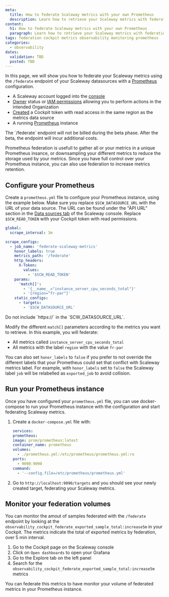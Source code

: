 ```yaml
---
meta:
  title: How to federate Scaleway metrics with your own Prometheus
  description: Learn how to retrieve your Scaleway metrics with federation and reuse them within your own Prometheus with this step-by-step guide.
content:
  h1: How to federate Scaleway metrics with your own Prometheus
  paragraph: Learn how to retrieve your Scaleway metrics with federation and reuse them within your own Prometheus with this step-by-step guide.
tags: federation cockpit metrics observability monitoring prometheus
categories:
  - observability
dates:
  validation: TBD
  posted: TBD
---
```


In this page, we will show you how to federate your Scaleway metrics using the `/federate` endpoint of your Scaleway datasources with a [Prometheus](https://prometheus.io) configuration.

<Macro id="requirements" />

 - A Scaleway account logged into the [console](https://console.scaleway.com)
 - [Owner](/iam/concepts/#owner) status or [IAM permissions](/iam/concepts/#permission) allowing you to perform actions in the intended Organization
 - [Created](/cockpit/how-to/create-token/) a Cockpit token with read access in the same region as the metrics data source
 - A running [Prometheus](https://prometheus.io) instance

<Message type="info">
  The `/federate` endpoint will not be billed during the beta phase. After the beta, the endpoint will incur additional costs.
</Message>

Prometheus federation is usefull to gather all or your metrics in a unique Prometheus insance, or downsampling your different metrics to reduce the storage used by your metrics.
Since you have full control over your Prometheus instance, you can also use federation to increase metrics retention.

## Configure your Prometheus

Create a `prometheus.yml` file to configure your Prometheus instance, using the example below.
Make sure you replace `$SCW_DATASOURCE_URL` with the URL of your data source. The URL can be found under the "API URL" section in the [Data sources tab](https://console.scaleway.com/cockpit/dataSource) of the Scaleway console. Replace `$SCW_READ_TOKEN` with your Cockpit token with read permissions.

```yaml
global:
  scrape_interval: 3m

scrape_configs:
  - job_name: 'federate-scaleway-metrics'
    honor_labels: true
    metrics_path: '/federate'
    http_headers:
      X-Token:
        values:
          - '$SCW_READ_TOKEN'
    params:
      'match[]':
        - '{__name__="instance_server_cpu_seconds_total"}'
        - '{region="fr-par"}'
    static_configs:
      - targets:
        - '$SCW_DATASOURCE_URL'
```

<Message type="important">
  Do not include `https://` in the `SCW_DATASOURCE_URL`.
</Message>

Modify the different `match[]` parameters according to the metrics you want to retrieve. In this example, you will federate:
  - All metrics called `instance_server_cpu_seconds_total`
  - All metrics with the label `region` with the value `fr-par`

You can also set `honor_labels` to `false` if you prefer to not override the different labels that your Prometheus could set that conflict with Scaleway metrics label.
For example, with `honor_labels` set to `false` the Scaleway label `job` will be relabelled as `exported_job` to avoid collision.

## Run your Prometheus instance

Once you have configured your `prometheus.yml` file, you can use docker-compose to run your Prometheus instance with the configuration and start federating Scaleway metrics.

1. Create a `docker-compose.yml` file with:
    ```yaml
    services:
    prometheus:
    image: prom/prometheus:latest
    container_name: prometheus
    volumes:
      - ./prometheus.yml:/etc/prometheus/prometheus.yml:ro
    ports:
      - 9090:9090
    command:
      - '--config.file=/etc/prometheus/prometheus.yml'
    ```

2. Go to `http://localhost:9090/targets` and you should see your newly created target, federating your Scaleway metrics.

## Monitor your federation volumes

You can monitor the amout of samples federated with the `/federate` endpoint by looking at the `observability_cockpit_federate_exported_sample_total:increase5m` in your Cockpit.
The metrics indicate the total of exported metrics by federation, over 5 min interval.

1. Go to the Cockpit page on the Scaleway console
2. Click on `Open dashboards` to open your Grafana
3. Go to the Explore tab on the left panel
4. Search for the `observability_cockpit_federate_exported_sample_total:increase5m` metrics

<Message type="info">
  You can federate this metrics to have monitor your volume of federated metrics in your Prometheus instance.
</Message>